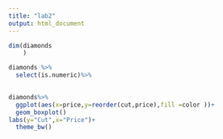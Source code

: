```yaml
---
title: "lab2"
output: html_document
---
```




```r
dim(diamonds
    )
```

```r
diamonds %>%
  select(is.numeric)%>% 
  
```

```r
diamonds%>%
  ggplot(aes(x=price,y=reorder(cut,price),fill =color ))+
  geom_boxplot()
labs(y="Cut",x="Price")+
  theme_bw()
```

